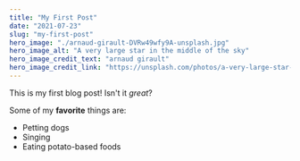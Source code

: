 ```yaml
---
title: "My First Post"
date: "2021-07-23"
slug: "my-first-post"
hero_image: "./arnaud-girault-DVRw49wfy9A-unsplash.jpg"
hero_image_alt: "A very large star in the middle of the sky"
hero_image_credit_text: "arnaud girault"
hero_image_credit_link: "https://unsplash.com/photos/a-very-large-star-in-the-middle-of-the-sky-DVRw49wfy9A"
---
```


This is my first blog post! Isn't it *great*?

Some of my **favorite** things are:

* Petting dogs
* Singing
* Eating potato-based foods